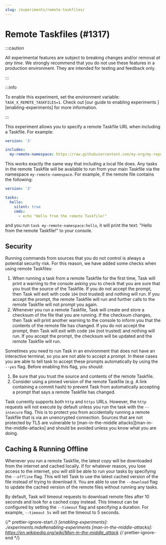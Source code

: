 ```yaml
---
slug: /experiments/remote-taskfiles/
---
```


# Remote Taskfiles (#1317)

:::caution

All experimental features are subject to breaking changes and/or removal _at any
time_. We strongly recommend that you do not use these features in a production
environment. They are intended for testing and feedback only.

:::

:::info

To enable this experiment, set the environment variable:
`TASK_X_REMOTE_TASKFILES=1`. Check out [our guide to enabling experiments
][enabling-experiments] for more information.

:::

This experiment allows you to specify a remote Taskfile URL when including a
Taskfile. For example:

```yaml
version: '3'

includes:
  my-remote-namespace: https://raw.githubusercontent.com/my-org/my-repo/main/Taskfile.yml
```

This works exactly the same way that including a local file does. Any tasks in
the remote Taskfile will be available to run from your main Taskfile via the
namespace `my-remote-namespace`. For example, if the remote file contains the
following:

```yaml
version: '3'

tasks:
  hello:
    silent: true
    cmds:
      - echo "Hello from the remote Taskfile!"
```

and you run `task my-remote-namespace:hello`, it will print the text: "Hello
from the remote Taskfile!" to your console.

## Security

Running commands from sources that you do not control is always a potential
security risk. For this reason, we have added some checks when using remote
Taskfiles:

1. When running a task from a remote Taskfile for the first time, Task will
   print a warning to the console asking you to check that you are sure that you
   trust the source of the Taskfile. If you do not accept the prompt, then Task
   will exit with code `104` (not trusted) and nothing will run. If you accept
   the prompt, the remote Taskfile will run and further calls to the remote
   Taskfile will not prompt you again.
2. Whenever you run a remote Taskfile, Task will create and store a checksum of
   the file that you are running. If the checksum changes, then Task will print
   another warning to the console to inform you that the contents of the remote
   file has changed. If you do not accept the prompt, then Task will exit with
   code `104` (not trusted) and nothing will run. If you accept the prompt, the
   checksum will be updated and the remote Taskfile will run.

Sometimes you need to run Task in an environment that does not have an
interactive terminal, so you are not able to accept a prompt. In these cases you
are able to tell task to accept these prompts automatically by using the `--yes`
flag. Before enabling this flag, you should:

1. Be sure that you trust the source and contents of the remote Taskfile.
2. Consider using a pinned version of the remote Taskfile (e.g. A link
   containing a commit hash) to prevent Task from automatically accepting a
   prompt that says a remote Taskfile has changed.

Task currently supports both `http` and `https` URLs. However, the `http`
requests will not execute by default unless you run the task with the
`--insecure` flag. This is to protect you from accidentally running a remote
Taskfile that is via an unencrypted connection. Sources that are not protected
by TLS are vulnerable to [man-in-the-middle attacks][man-in-the-middle-attacks]
and should be avoided unless you know what you are doing.

## Caching & Running Offline

Whenever you run a remote Taskfile, the latest copy will be downloaded from the
internet and cached locally. If for whatever reason, you lose access to the
internet, you will still be able to run your tasks by specifying the `--offline`
flag. This will tell Task to use the latest cached version of the file instead
of trying to download it. You are able to use the `--download` flag to update
the cached version of the remote files without running any tasks.

By default, Task will timeout requests to download remote files after 10 seconds
and look for a cached copy instead. This timeout can be configured by setting
the `--timeout` flag and specifying a duration. For example, `--timeout 5s` will
set the timeout to 5 seconds.

{/* prettier-ignore-start */}
[enabling-experiments]: ./experiments.mdx#enabling-experiments
[man-in-the-middle-attacks]: https://en.wikipedia.org/wiki/Man-in-the-middle_attack
{/* prettier-ignore-end */}

